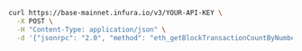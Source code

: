 
<Tabs>
  <TabItem value="cURL">

```bash
curl https://base-mainnet.infura.io/v3/YOUR-API-KEY \
  -X POST \
  -H "Content-Type: application/json" \
  -d '{"jsonrpc": "2.0", "method": "eth_getBlockTransactionCountByNumber", "params": ["latest"], "id": 1}'
```

  </TabItem>
</Tabs>
